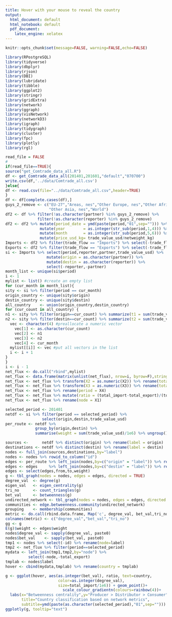 ```yaml
---
title: Hover with your mouse to reveal the country
output:
  html_document: default
  html_notebook: default
  pdf_document:
    latex_engine: xelatex
---
```


```r
knitr::opts_chunk$set(message=FALSE, warning=FALSE,echo=FALSE)
```
```r
library(RPostgreSQL)
library(tidyverse)
library(dbplyr)
library(rjson)
library(DBI)
library(lubridate)
library(tibble)
library(ggplot2)
library(stringr)
library(gridExtra)
library(network)
library(ggraph)
library(visNetwork)
library(networkD3)
library(igraph)
library(tidygraph)
library(cluster) 
library(fpc)
library(plotly)
library(rgl)
```

```r
read_file = FALSE
#
if(read_file==TRUE){
source("get_Comtrade_data_all.R")
df <- get_Comtrade_data_all(201401,201601,"default","070700")
write.csv(df,'../data/Comtrade_all.csv')
}else{
df <- read.csv(file="../data/Comtrade_all.csv",header=TRUE)  
}
df <- df[complete.cases(df),]
guys_2_remove <- c("EU-27","Areas, nes","Other Europe, nes","Other Africa, nes",
                   "Other Asia, nes","World")
df2 <- df %>% filter(!as.character(partner) %in% guys_2_remove) %>%
              filter(!as.character(reporter) %in% guys_2_remove)
df2 <- df2 %>% mutate(period_date = ymd(paste(period,"01",sep=""))) %>%
               mutate(year        = as.integer(str_sub(period,1,4))) %>%
               mutate(month       = as.integer(str_sub(period,5,6))) %>%
               mutate(price_usd_kg= trade_value_usd/netweight_kg)
Imports <- df2 %>% filter(trade_flow == "Imports") %>% select(-trade_flow,-X)
Exports <- df2 %>% filter(trade_flow == "Exports") %>% select(-trade_flow,-X)
si <- Imports %>% select(period,reporter,partner,trade_value_usd) %>%
                  mutate(origin = as.character(partner)) %>%
                  mutate(destin = as.character(reporter)) %>% 
                  select(-reporter,-partner)
month_list <- unique(si$period)
i <- 1
mylist <- list() #create an empty list
for (cur_month in month_list){
sity <- si %>% filter(period == cur_month)
origin_country <- unique(sity$origin)
destin_country <- unique(sity$destin)
all_country    <- union(origin_country,destin_country)
for (cur_count in all_country) {
n1 <- sity %>% filter(origin==cur_count) %>% summarize(t1 = sum(trade_value_usd))
n2 <- sity %>% filter(destin==cur_count) %>% summarize(t2 = sum(trade_value_usd))
  vec <- character(4) #preallocate a numeric vector
    vec[1] <- as.character(cur_count)
    vec[2] <- n1
    vec[3] <- n2
    vec[4] <- cur_month
  mylist[[i]] <- vec #put all vectors in the list
  i <- i + 1
}
}
i <- i - 1
net_flux <- do.call("rbind",mylist)
net_flux <- data.frame(matrix(unlist(net_flux), nrow=i, byrow=F),stringsAsFactors=FALSE)
net_flux <- net_flux %>% transform(X2 = as.numeric(X2)) %>% rename(total_export = X2)
net_flux <- net_flux %>% transform(X3 = as.numeric(X3)) %>% rename(total_import = X3)
net_flux <- net_flux %>% rename(period = X4)
net_flux <- net_flux %>% mutate(ratio = (total_import-total_export)/(total_import + total_export))
net_flux <- net_flux %>% rename(node = X1)

selected_period <- 201401
netdf <- si %>% filter(period == selected_period) %>%
                select(origin,destin,trade_value_usd)
per_route <- netdf %>%
             group_by(origin,destin) %>%
             summarise(weight = sum(trade_value_usd)/1e6) %>% ungroup()

sources <-      netdf %>% distinct(origin) %>% rename(label = origin)
destinations <- netdf %>% distinct(destin) %>% rename(label = destin)
nodes <- full_join(sources,destinations,by="label")
nodes <- nodes %>% rowid_to_column("id")
edges <- per_route %>% left_join(nodes,by=c("origin" = "label")) %>% rename(from = id)
edges <- edges     %>% left_join(nodes,by=c("destin" = "label")) %>% rename(to   = id)
edges <- select(edges,from,to,weight)
g <- tbl_graph(nodes = nodes, edges = edges, directed = TRUE)
degree_val  <- degree(g)
eigen_val   <- eigen_centrality(g)
tri_no      <- count_triangles(g)
bet_val     <- betweenness(g)
undirected_network <- tbl_graph(nodes = nodes, edges = edges, directed = FALSE)
communities <- edge.betweenness.community(undirected_network)
grouping    <- membership(communities)
metric <- do.call(rbind.data.frame, Map('c', degree_val, bet_val,tri_no))
colnames(metric) <- c("degree_val","bet_val","tri_no")
gg <- g
E(g)$weight <- edges$weight
nodes$degree_val <- sapply(degree_val, paste0)
nodes$bet_val    <- sapply(bet_val, paste0)
tmp1 <- nodes %>% select(-id) %>% rename(node=label)
tmp2 <- net_flux %>% filter(period==selected_period)
mydata <- left_join(tmp1,tmp2,by="node") %>%
          select(-node,-total_export)
tmplab <- nodes$label
hover <- cbind(mydata,tmplab) %>% rename(country = tmplab)
```

```r
g <- ggplot(hover, aes(as.integer(bet_val), ratio, text=country,
                       color=as.integer(degree_val),
                       size=total_import/1e6)) + geom_point()+
                         scale_colour_gradientn(colours=rainbow(4))+
  labs(x="Betweenness centrality",y="Producer > Distributor > Consumer",
       title="Country classification based on network metrics",
       subtitle=ymd(paste(as.character(selected_period),"01",sep="")))
ggplotly(g, tooltip="text")
```